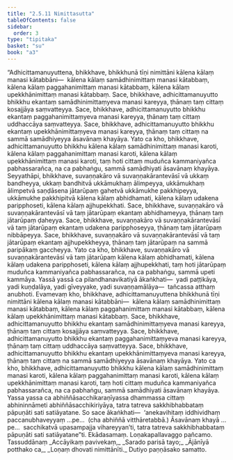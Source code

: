 ```yaml
---
title: "2.5.11 Nimittasutta"
tableOfContents: false
sidebar:
  order: 3
type: "tipitaka"
basket: "su"
book: "a3"
---
```



<DynamicBreadcrumb />

<Division number="103" book="a3">

<Paragraph number="863" book="a3">
“Adhicittamanuyuttena, bhikkhave, bhikkhunā tīṇi nimittāni kālena kālaṃ manasi kātabbāni—  kālena kālaṃ samādhinimittaṃ manasi kātabbaṃ, kālena kālaṃ paggahanimittaṃ manasi kātabbaṃ, kālena kālaṃ upekkhānimittaṃ manasi kātabbaṃ. Sace, bhikkhave, adhicittamanuyutto bhikkhu ekantaṃ samādhinimittaṃyeva manasi kareyya, ṭhānaṃ taṃ cittaṃ kosajjāya saṃvatteyya. Sace, bhikkhave, adhicittamanuyutto bhikkhu ekantaṃ paggahanimittaṃyeva manasi kareyya, ṭhānaṃ taṃ cittaṃ uddhaccāya saṃvatteyya. Sace, bhikkhave, adhicittamanuyutto bhikkhu ekantaṃ upekkhānimittaṃyeva manasi kareyya, ṭhānaṃ taṃ cittaṃ na sammā samādhiyeyya āsavānaṃ khayāya. Yato ca kho, bhikkhave, adhicittamanuyutto bhikkhu kālena kālaṃ samādhinimittaṃ manasi karoti, kālena kālaṃ paggahanimittaṃ manasi karoti, kālena kālaṃ upekkhānimittaṃ manasi karoti, taṃ hoti cittaṃ muduñca kammaniyañca pabhassarañca, na ca pabhaṅgu, sammā samādhiyati āsavānaṃ khayāya.
</Paragraph>

<Paragraph number="864" book="a3">
Seyyathāpi, bhikkhave, suvaṇṇakāro vā suvaṇṇakārantevāsī vā ukkaṃ bandheyya, ukkaṃ bandhitvā ukkāmukhaṃ ālimpeyya, ukkāmukhaṃ ālimpetvā saṇḍāsena jātarūpaṃ gahetvā ukkāmukhe pakkhipeyya, ukkāmukhe pakkhipitvā kālena kālaṃ abhidhamati, kālena kālaṃ udakena paripphoseti, kālena kālaṃ ajjhupekkhati. Sace, bhikkhave, suvaṇṇakāro vā suvaṇṇakārantevāsī vā taṃ jātarūpaṃ ekantaṃ abhidhameyya, ṭhānaṃ taṃ jātarūpaṃ ḍaheyya. Sace, bhikkhave, suvaṇṇakāro vā suvaṇṇakārantevāsī vā taṃ jātarūpaṃ ekantaṃ udakena paripphoseyya, ṭhānaṃ taṃ jātarūpaṃ nibbāpeyya. Sace, bhikkhave, suvaṇṇakāro vā suvaṇṇakārantevāsī vā taṃ jātarūpaṃ ekantaṃ ajjhupekkheyya, ṭhānaṃ taṃ jātarūpaṃ na sammā paripākaṃ gaccheyya. Yato ca kho, bhikkhave, suvaṇṇakāro vā suvaṇṇakārantevāsī vā taṃ jātarūpaṃ kālena kālaṃ abhidhamati, kālena kālaṃ udakena paripphoseti, kālena kālaṃ ajjhupekkhati, taṃ hoti jātarūpaṃ muduñca kammaniyañca pabhassarañca, na ca pabhaṅgu, sammā upeti kammāya. Yassā yassā ca pilandhanavikatiyā ākaṅkhati—  yadi paṭṭikāya, yadi kuṇḍalāya, yadi gīveyyake, yadi suvaṇṇamālāya—  tañcassa atthaṃ anubhoti.
</Paragraph>

<Paragraph number="865" book="a3">
Evamevaṃ kho, bhikkhave, adhicittamanuyuttena bhikkhunā tīṇi nimittāni kālena kālaṃ manasi kātabbāni—  kālena kālaṃ samādhinimittaṃ manasi kātabbaṃ, kālena kālaṃ paggahanimittaṃ manasi kātabbaṃ, kālena kālaṃ upekkhānimittaṃ manasi kātabbaṃ. Sace, bhikkhave, adhicittamanuyutto bhikkhu ekantaṃ samādhinimittaṃyeva manasi kareyya, ṭhānaṃ taṃ cittaṃ kosajjāya saṃvatteyya. Sace, bhikkhave, adhicittamanuyutto bhikkhu ekantaṃ paggahanimittaṃyeva manasi kareyya, ṭhānaṃ taṃ cittaṃ uddhaccāya saṃvatteyya. Sace, bhikkhave, adhicittamanuyutto bhikkhu ekantaṃ upekkhānimittaṃyeva manasi kareyya, ṭhānaṃ taṃ cittaṃ na sammā samādhiyeyya āsavānaṃ khayāya. Yato ca kho, bhikkhave, adhicittamanuyutto bhikkhu kālena kālaṃ samādhinimittaṃ manasi karoti, kālena kālaṃ paggahanimittaṃ manasi karoti, kālena kālaṃ upekkhānimittaṃ manasi karoti, taṃ hoti cittaṃ muduñca kammaniyañca pabhassarañca, na ca pabhaṅgu, sammā samādhiyati āsavānaṃ khayāya. Yassa yassa ca abhiññāsacchikaraṇīyassa dhammassa cittaṃ abhininnāmeti abhiññāsacchikiriyāya, tatra tatreva sakkhibhabbataṃ pāpuṇāti sati satiāyatane.
</Paragraph>

<Paragraph number="866" book="a3">
So sace ākaṅkhati—  ‘anekavihitaṃ iddhividhaṃ paccanubhaveyyaṃ …pe…  (cha abhiññā vitthāretabbā.) Āsavānaṃ khayā …pe…  sacchikatvā upasampajja vihareyyan’ti, tatra tatreva sakkhibhabbataṃ pāpuṇāti sati satiāyatane”ti.

</Paragraph>
</Division>

<Paragraph number="867" type="center" book="a3">
Ekādasamaṃ.



</Paragraph>

<Paragraph number="868" type="center" book="a3">
Loṇakapallavaggo pañcamo.



</Paragraph>

<Paragraph number="869" type="center" book="a3">
Tassuddānaṃ


</Paragraph>

<Paragraph number="870" type="verses" book="a3">
_Accāyikaṃ pavivekaṃ,_  
_Sarado parisā tayo;_  
_Ājānīyā potthako ca,_  
_Loṇaṃ dhovati nimittānīti._  


</Paragraph>

<Paragraph number="871" type="center" book="a3">
Dutiyo paṇṇāsako samatto.
</Paragraph>
